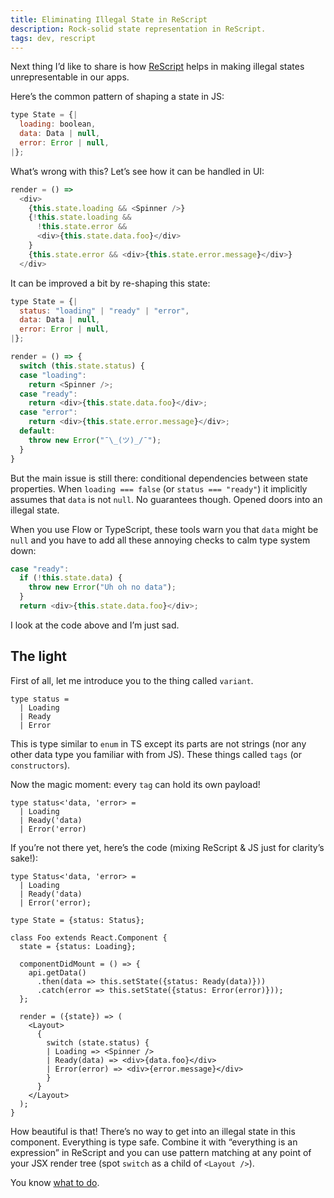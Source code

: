 ```yaml
---
title: Eliminating Illegal State in ReScript
description: Rock-solid state representation in ReScript.
tags: dev, rescript
---
```


Next thing I’d like to share is how [ReScript](https://rescript-lang.org) helps in making illegal states unrepresentable in our apps.

Here’s the common pattern of shaping a state in JS:

```js
type State = {|
  loading: boolean,
  data: Data | null,
  error: Error | null,
|};
```

What’s wrong with this? Let’s see how it can be handled in UI:

```js
render = () =>
  <div>
    {this.state.loading && <Spinner />}
    {!this.state.loading &&
      !this.state.error &&
      <div>{this.state.data.foo}</div>
    }
    {this.state.error && <div>{this.state.error.message}</div>}
  </div>
```

It can be improved a bit by re-shaping this state:

```js
type State = {|
  status: "loading" | "ready" | "error",
  data: Data | null,
  error: Error | null,
|};

render = () => {
  switch (this.state.status) {
  case "loading":
    return <Spinner />;
  case "ready":
    return <div>{this.state.data.foo}</div>;
  case "error":
    return <div>{this.state.error.message}</div>;
  default:
    throw new Error("¯\_(ツ)_/¯");
  }
}
```

But the main issue is still there: conditional dependencies between state properties. When `loading === false` (or `status === "ready"`) it implicitly assumes that `data` is not `null`. No guarantees though. Opened doors into an illegal state.

When you use Flow or TypeScript, these tools warn you that `data` might be `null` and you have to add all these annoying checks to calm type system down:

```js
case "ready":
  if (!this.state.data) {
    throw new Error("Uh oh no data");
  }
  return <div>{this.state.data.foo}</div>;
```

I look at the code above and I’m just sad.

## The light
First of all, let me introduce you to the thing called `variant`.

```rescript
type status =
  | Loading
  | Ready
  | Error
```

This is type similar to `enum` in TS except its parts are not strings (nor any other data type you familiar with from JS). These things called `tags` (or `constructors`).

Now the magic moment: every `tag` can hold its own payload!

```rescript
type status<'data, 'error> =
  | Loading
  | Ready('data)
  | Error('error)
```

If you’re not there yet, here’s the code (mixing ReScript & JS just for clarity’s sake!):

```rescript
type Status<'data, 'error> =
  | Loading
  | Ready('data)
  | Error('error);

type State = {status: Status};

class Foo extends React.Component {
  state = {status: Loading};

  componentDidMount = () => {
    api.getData()
      .then(data => this.setState({status: Ready(data)}))
      .catch(error => this.setState({status: Error(error)}));
  };

  render = ({state}) => (
    <Layout>
      {
        switch (state.status) {
        | Loading => <Spinner />
        | Ready(data) => <div>{data.foo}</div>
        | Error(error) => <div>{error.message}</div>
        }
      }
    </Layout>
  );
}
```

How beautiful is that! There’s no way to get into an illegal state in this component. Everything is type safe. Combine it with “everything is an expression” in ReScript and you can use pattern matching at any point of your JSX render tree (spot `switch` as a child of `<Layout />`).

You know [what to do](https://rescript-lang.org/docs/manual/latest/introduction).
